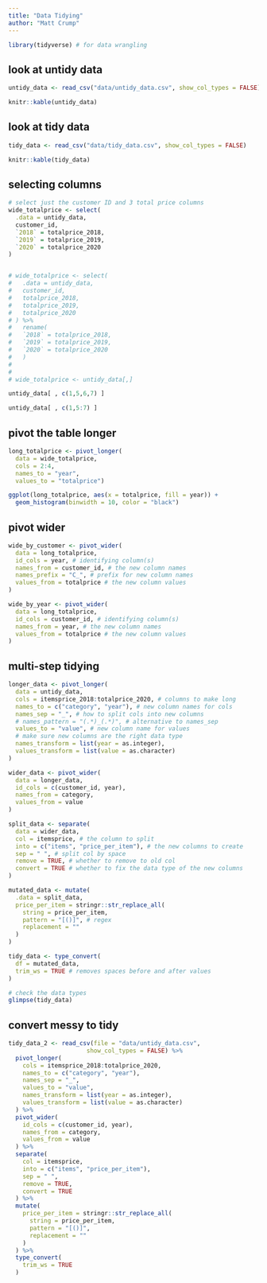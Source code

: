```yaml
---
title: "Data Tidying"
author: "Matt Crump"
---
```


```r

library(tidyverse) # for data wrangling

```

## look at untidy data

```r

untidy_data <- read_csv("data/untidy_data.csv", show_col_types = FALSE)

knitr::kable(untidy_data)
```

## look at tidy data

```r

tidy_data <- read_csv("data/tidy_data.csv", show_col_types = FALSE)

knitr::kable(tidy_data)

```

## selecting columns

```r
# select just the customer ID and 3 total price columns
wide_totalprice <- select(
  .data = untidy_data,
  customer_id, 
  `2018` = totalprice_2018,
  `2019` = totalprice_2019,
  `2020` = totalprice_2020
)


# wide_totalprice <- select(
#   .data = untidy_data,
#   customer_id, 
#   totalprice_2018,
#   totalprice_2019,
#   totalprice_2020
# ) %>%
#   rename(
#   `2018` = totalprice_2018,
#   `2019` = totalprice_2019,
#   `2020` = totalprice_2020
#   )
# 
# 
# wide_totalprice <- untidy_data[,]

untidy_data[ , c(1,5,6,7) ]

untidy_data[ , c(1,5:7) ]
```
## pivot the table longer

```r
long_totalprice <- pivot_longer(
  data = wide_totalprice,
  cols = 2:4,
  names_to = "year",
  values_to = "totalprice")

```

```r
ggplot(long_totalprice, aes(x = totalprice, fill = year)) +
  geom_histogram(binwidth = 10, color = "black")
```

## pivot wider

```r
wide_by_customer <- pivot_wider(
  data = long_totalprice,
  id_cols = year, # identifying column(s)
  names_from = customer_id, # the new column names
  names_prefix = "C_", # prefix for new column names
  values_from = totalprice # the new column values
)

wide_by_year <- pivot_wider(
  data = long_totalprice,
  id_cols = customer_id, # identifying column(s)
  names_from = year, # the new column names
  values_from = totalprice # the new column values
)
```

## multi-step tidying

```r
longer_data <- pivot_longer(
  data = untidy_data, 
  cols = itemsprice_2018:totalprice_2020, # columns to make long 
  names_to = c("category", "year"), # new column names for cols
  names_sep = "_", # how to split cols into new columns
  # names_pattern = "(.*)_(.*)", # alternative to names_sep
  values_to = "value", # new column name for values
  # make sure new columns are the right data type
  names_transform = list(year = as.integer),
  values_transform = list(value = as.character) 
)

wider_data <- pivot_wider(
  data = longer_data,
  id_cols = c(customer_id, year),
  names_from = category,
  values_from = value
)

split_data <- separate(
  data = wider_data, 
  col = itemsprice, # the column to split
  into = c("items", "price_per_item"), # the new columns to create
  sep = " ", # split col by space
  remove = TRUE, # whether to remove to old col
  convert = TRUE # whether to fix the data type of the new columns
)

mutated_data <- mutate(
  .data = split_data,
  price_per_item = stringr::str_replace_all(
    string = price_per_item, 
    pattern = "[()]", # regex 
    replacement = ""
  )
)

tidy_data <- type_convert(
  df = mutated_data,
  trim_ws = TRUE # removes spaces before and after values
)

# check the data types
glimpse(tidy_data)
```


## convert messy to tidy

```r

tidy_data_2 <- read_csv(file = "data/untidy_data.csv",
                      show_col_types = FALSE) %>%
  pivot_longer(
    cols = itemsprice_2018:totalprice_2020,
    names_to = c("category", "year"),
    names_sep = "_", 
    values_to = "value", 
    names_transform = list(year = as.integer),
    values_transform = list(value = as.character) 
  ) %>%
  pivot_wider(
    id_cols = c(customer_id, year),
    names_from = category,
    values_from = value
  ) %>%
  separate(
    col = itemsprice,
    into = c("items", "price_per_item"),
    sep = " ", 
    remove = TRUE, 
    convert = TRUE
  ) %>%
  mutate(
    price_per_item = stringr::str_replace_all(
      string = price_per_item, 
      pattern = "[()]", 
      replacement = ""
    )
  ) %>%
  type_convert(
    trim_ws = TRUE
  )

```
